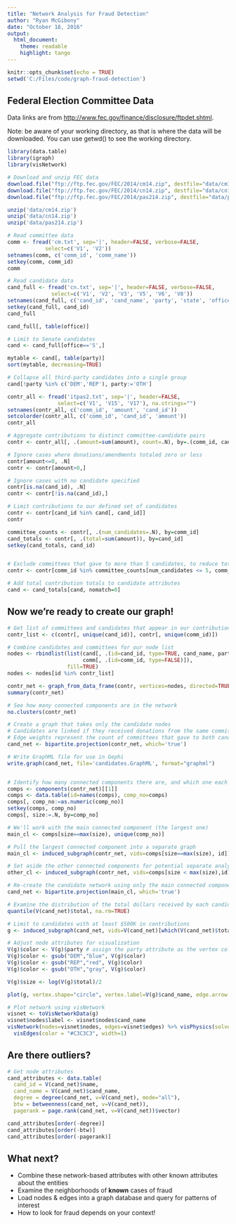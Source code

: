 ```yaml
---
title: "Network Analysis for Fraud Detection"
author: "Ryan McGibony"
date: "October 18, 2016"
output: 
  html_document:
    theme: readable
    highlight: tango
---
```


```r
knitr::opts_chunk$set(echo = TRUE)
setwd('C:/Files/code/graph-fraud-detection')

```

## Federal Election Committee Data

Data links are from <http://www.fec.gov/finance/disclosure/ftpdet.shtml>.

Note: be aware of your working directory, as that is where the data will be downloaded. You can use getwd() to see the working directory.

```r
library(data.table)
library(igraph)
library(visNetwork)

# Download and unzip FEC data
download.file("ftp://ftp.fec.gov/FEC/2014/cm14.zip", destfile="data/cm14.zip")
download.file("ftp://ftp.fec.gov/FEC/2014/cn14.zip", destfile="data/cn14.zip")
download.file("ftp://ftp.fec.gov/FEC/2014/pas214.zip", destfile="data/pas214.zip")

unzip('data/cm14.zip')
unzip('data/cn14.zip')
unzip('data/pas214.zip')

# Read committee data
comm <- fread('cm.txt', sep='|', header=FALSE, verbose=FALSE,
            select=c('V1', 'V2'))
setnames(comm, c('comm_id', 'comm_name'))
setkey(comm, comm_id)
comm

# Read candidate data
cand_full <- fread('cn.txt', sep='|', header=FALSE, verbose=FALSE,
              select=c('V1', 'V2', 'V3', 'V5', 'V6', 'V8'))
setnames(cand_full, c('cand_id', 'cand_name', 'party', 'state', 'office', 'status'))
setkey(cand_full, cand_id)
cand_full

cand_full[, table(office)]

# Limit to Senate candidates
cand <- cand_full[office=='S',]

mytable <- cand[, table(party)]
sort(mytable, decreasing=TRUE)

# Collapse all third-party candidates into a single group
cand[!party %in% c('DEM','REP'), party:='OTH']

contr_all <- fread('itpas2.txt', sep='|', header=FALSE, 
                select=c('V1', 'V15', 'V17'), na.strings="")
setnames(contr_all, c('comm_id', 'amount', 'cand_id'))
setcolorder(contr_all, c('comm_id', 'cand_id', 'amount'))
contr_all

# Aggregate contributions to distinct committee-candidate pairs
contr <- contr_all[, .(amount=sum(amount), count=.N), by=.(comm_id, cand_id)]

# Ignore cases where donations/amendments totaled zero or less
contr[amount<=0, .N]
contr <- contr[amount>0,]

# Ignore cases with no candidate specified
contr[is.na(cand_id), .N]
contr <- contr[!is.na(cand_id),]

# Limit contributions to our defined set of candidates
contr <- contr[cand_id %in% cand[, cand_id]]
contr

committee_counts <- contr[, .(num_candidates=.N), by=comm_id]
cand_totals <- contr[, .(total=sum(amount)), by=cand_id]
setkey(cand_totals, cand_id)


# Exclude committees that gave to more than 5 candidates, to reduce total relationships
contr <- contr[comm_id %in% committee_counts[num_candidates <= 5, comm_id]]

# Add total contribution totals to candidate attributes
cand <- cand_totals[cand, nomatch=0]
```

## Now we're ready to create our graph!

``` r


# Get list of committees and candidates that appear in our contribution set
contr_list <- c(contr[, unique(cand_id)], contr[, unique(comm_id)])

# Combine candidates and committees for our node list
nodes <- rbindlist(list(cand[, .(id=cand_id, type=TRUE, cand_name, party, state, status, total)],
                        comm[, .(id=comm_id, type=FALSE)]),
                   fill=TRUE)
nodes <- nodes[id %in% contr_list]

contr_net <- graph_from_data_frame(contr, vertices=nodes, directed=TRUE)
summary(contr_net)

# See how many connected components are in the network
no.clusters(contr_net)

# Create a graph that takes only the candidate nodes
# Candidates are linked if they received donations from the same committee(s)
# Edge weights represent the count of committees that gave to both candidates
cand_net <- bipartite.projection(contr_net, which='true')

# Write GraphML file for use in Gephi
write.graph(cand_net, file='candidates.GraphML', format="graphml")


# Identify how many connected components there are, and which one each candidate belongs to
comps <- components(contr_net)[[1]]
comps <- data.table(id=names(comps), comp_no=comps)
comps[, comp_no:=as.numeric(comp_no)]
setkey(comps, comp_no)
comps[, size:=.N, by=comp_no]

# We'll work with the main connected component (the largest one)
main_cl <- comps[size==max(size), unique(comp_no)]

# Pull the largest connected component into a separate graph
main_cl <- induced_subgraph(contr_net, vids=comps[size==max(size), id])

# Set aside the other connected components for potential separate analysis
other_cl <- induced_subgraph(contr_net, vids=comps[size < max(size),id])

# Re-create the candidate network using only the main connected component
cand_net <- bipartite.projection(main_cl, which='true')

# Examine the distribution of the total dollars received by each candidate in the graph
quantile(V(cand_net)$total, na.rm=TRUE)

# Limit to candidates with at least $500K in contributions
g <- induced_subgraph(cand_net, vids=V(cand_net)[which(V(cand_net)$total > 5e6)])

# Adjust node attributes for visualization
V(g)$color <- V(g)$party # assign the party attribute as the vertex color
V(g)$color <- gsub("DEM","blue", V(g)$color) 
V(g)$color <- gsub("REP","red", V(g)$color) 
V(g)$color <- gsub("OTH","gray", V(g)$color) 

V(g)$size <- log(V(g)$total)/2

plot(g, vertex.shape="circle", vertex.label=V(g)$cand_name, edge.arrow.size=0, layout=layout.fruchterman.reingold(g) )

# Plot network using visNetwork
visnet <- toVisNetworkData(g)
visnet$nodes$label <- visnet$nodes$cand_name
visNetwork(nodes=visnet$nodes, edges=visnet$edges) %>% visPhysics(solver="barnesHut", timestep=0.2) %>% 
  visEdges(color = "#C3C3C3", width=1)


```

## Are there outliers?

```r
# Get node attributes
cand_attributes <- data.table(
  cand_id = V(cand_net)$name,
  cand_name = V(cand_net)$cand_name,
  degree = degree(cand_net, v=V(cand_net), mode="all"),
  btw = betweenness(cand_net, v=V(cand_net)),
  pagerank = page.rank(cand_net, v=V(cand_net))$vector)

cand_attributes[order(-degree)]
cand_attributes[order(-btw)]
cand_attributes[order(-pagerank)]

```

## What next?

* Combine these network-based attributes with other known attributes about the entities
* Examine the neighborhoods of **known** cases of fraud
* Load nodes & edges into a graph database and query for patterns of interest
* How to look for fraud depends on your context!